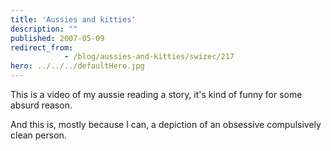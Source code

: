 ```yaml
---
title: 'Aussies and kitties'
description: ""
published: 2007-05-09
redirect_from: 
            - /blog/aussies-and-kitties/swizec/217
hero: ../../../defaultHero.jpg
---
```


This is a video of my aussie reading a story, it's kind of funny for some absurd reason.

And this is, mostly because I can, a depiction of an obsessive compulsively clean person.
